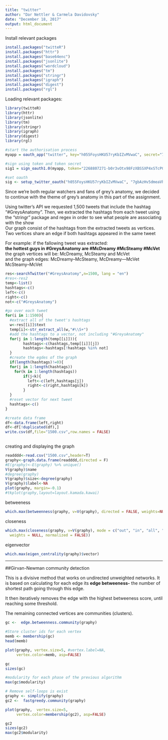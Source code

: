 ---
title: "twitter"
author: "Dar Nettler & Carmela Davidovsky"
date: "December 18, 2017"
output: html_document
---
Install relevant packages
```{r}
install.packages("twitteR")
install.packages("httr")
install.packages("base64enc")
install.packages("jsonlite")
install.packages("wordcloud")
install.packages("tm")
install.packages("stringr")
install.packages("igraph")
install.packages("digest")
install.packages("rgl")
```

Loading relevant packages: 
```{r}
library(twitteR)
library(httr)
library(jsonlite)
library(tm)
library(stringr)
library(igraph)
library(digest)
library(rgl)
```

```{r}
#start the authorisation process
myapp = oauth_app("twitter", key="h055FoysHKU57ryKbIZvMVwaC", secret="7gbAzHv5dmeaVhOusLqQw9lm7MV8CznrUBZRd0fT0qw4UVbZbL")

#sign using token and token secret
sig1 = sign_oauth1.0(myapp, token="2268807271-b0r3vOtx98FzXBSSXP4xSTcP0muQPkHE7j7JWFQ", token_secret="djF1urmuH1xQ7BUcOIXvcHEZzGyWQiuxxgdX9aKPWgCrp")
```

```{r}
#set oauth
sig <- setup_twitter_oauth("h055FoysHKU57ryKbIZvMVwaC", "7gbAzHv5dmeaVhOusLqQw9lm7MV8CznrUBZRd0fT0qw4UVbZbL", "2268807271-b0r3vOtx98FzXBSSXP4xSTcP0muQPkHE7j7JWFQ", "djF1urmuH1xQ7BUcOIXvcHEZzGyWQiuxxgdX9aKPWgCrp")
```


Since we’re both regular watchers and fans of grey’s anatomy, we decided to continue with the theme of grey’s anatomy in this part of the assignment.

Using twitter’s API we requested 1,500 tweets that include the hashtag “#GreysAnatomy”.
Then, we extracted the hashtags from each tweet using the “stringr” package and regex in order to see what people are associating with the show  
Our graph consist of the hashtags from the extracted tweets as vertices. Two vertices share an edge if both hashtags appeared in the same tweet

For example: if the fallowing tweet was extracted:  
**the hottest guys in #GreysAnatomy are #McDreamy #McSteamy #McVet**    
the graph vertices will be: McDreamy, McSteamy and McVet  
and the graph edges: McDreamy--McSteamy, McDreamy—McVet McSteamy--McVet

```{r}

res<-searchTwitter("#GreysAnatomy",n=1500, lang = "en")
#res<-res2
temp<-list()
hashtags<-c()
left<-c()
right<-c()
not<-c("#GreysAnatomy")

#go over each tweet
for(i in 1:1500){
  #extract all of the tweet's hashtags
  w<-res[[i]]$text
  temp[i]<-str_extract_all(w,"#\\S+")
  #add the hashtags to a vector, not including "#GreysAnatomy"
  for(j in 1:length(temp[[i]])){
        hashtags<-c(hashtags,temp[[i]][j])
        hashtags<-hashtags[!hashtags %in% not]
  }
  #create the egdes of the graph
  if(length(hashtags)!=0){
  for(j in 1:length(hashtags))
    for(k in 1:length(hashtags))
        if(j<k){
          left<-c(left,hashtags[j])
          right<-c(right,hashtags[k])
        }
  }
  #reset vector for next tweet
  hashtags<-c()
}

#create data frame
df<-data.frame(left,right)
df<-df[!duplicated(df),]
write.csv(df,file="1500.csv",row.names = FALSE)
    
```
creating and displaying the graph
```{r}
readddd<-read.csv("1500.csv",header=T)
graphy<-graph.data.frame(readddd,directed = F)
#E(graphy)<-E(graphy) %>% unique()
V(graphy)$name
#degree(graphy)
V(graphy)$size<-degree(graphy)
V(graphy)$label<-NA
plot(graphy, margin=-0.1)
#tkplot(graphy,layout=layout.kamada.kawai)

```

betweeness
```{r}
which.max(betweenness(graphy, v=V(graphy), directed = FALSE, weights=NULL, nobigint = FALSE, normalized = FALSE))
```

closeness
```{r}
which.max(closeness(graphy, v=V(graphy), mode = c("out", "in", "all", "total"),
  weights = NULL, normalized = FALSE))
```

eigenvector
```{r}
which.max(eigen_centrality(graphy)$vector)
```

_________________

##Girvan-Newman community detection

This is a divisive method that works on undirected unweighted networks. It is based on calculating for each edge its **edge betweeness-** the number of shortest path going through this edge.

It then iteratively removes the edge with the highest betweeness score, until reaching some threshold.

The remaining connected vertices are communities (clusters).
```{r}
gc <-  edge.betweenness.community(graphy)
```

```{r}
#Store cluster ids for each vertex
memb <- membership(gc)
head(memb)
```

```{r}
plot(graphy, vertex.size=5, #vertex.label=NA,
     vertex.color=memb, asp=FALSE)
```

```{r}
gc
sizes(gc)
```

```{r}
#modularity for each phase of the previous algorithm
max(gc$modularity)
```


```{r}
# Remove self-loops is exist
graphy <- simplify(graphy)
gc2 <-  fastgreedy.community(graphy)
```

```{r}
plot(graphy,  vertex.size=5,
     vertex.color=membership(gc2), asp=FALSE)
```

```{r}
gc2
sizes(gc2)
max(gc2$modularity)
```
